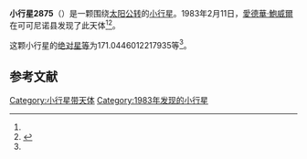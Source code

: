 {{Infobox planet
| bgcolour = #FFFFC0
| name = 2875 Lagerkvist
| symbol = 
| image = 
| caption = 
| discovery = yes
| discovery_ref = 
| discoverer = [[愛德華·鮑威爾|愛德華·鮑威爾]]
| discovery_site = [[可可尼诺县|可可尼诺县]] 
| discovered = 1983年2月11日
| designations = yes
| mp_name = 
| named_after = 
| alt_names = 1983 CL/ 1955 EF / 1966 QQ / 1969 BG / 1981 UJ
| mp_category = [[主带小行星|主带小行星]]
| orbit_ref = <ref name="a">[http://ssd.jpl.nasa.gov/sbdb.cgi?sstr=2875 2875 Lagerkvist] {{Wayback|url=http://ssd.jpl.nasa.gov/sbdb.cgi?sstr=2875 |date=20200820021630 }}，小行星數據庫瀏覽器（JPL Small-Body Database Browser）－[[美国国家航空航天局|美国国家航空航天局]]喷气推进实验室</ref>
| epoch = 2456400.5 (2013年4月18日更新)
| aphelion = {{convert|3.085233234203631|AU|km|3|abbr=on|lk=out}}
| perihelion = {{convert|2.506418138816134|AU|km|3|abbr=on}}
| semimajor = {{convert|2.795825686509882|AU|km|3|abbr=on}}
| eccentricity = 0.10351416
| period = 1707.511207 [[日|日]]<br />4.67[[儒略年|儒略年]]
| avg_speed = 
| inclination = 9.048713429360282
| asc_node = 340.2742502448385
| mean_anomaly = 
| arg_peri = 171.0446012217935
| satellites = 
| physical_characteristics = yes
| dimensions = 
| mass = 
| density = 
| surface_grav = 
| escape_velocity = 
| sidereal_day = 
| axial_tilt = 
| pole_ecliptic_lat = 
| pole_ecliptic_lon = 
| albedo = 
| temperatures= 
| temp_name1 = 
| mean_temp_1 = 
| max_temp_1 = 
| temp_name2 = 
| max_temp_2 = 
| spectral_type = 
| abs_magnitude = 171.0446012217935
}}

'''小行星2875'''（{{lang-en|2875 Lagerkvist}}）是一颗围绕[[太阳|太阳]][[公转|公转]]的[[小行星|小行星]]。1983年2月11日，[[愛德華·鮑威爾|愛德華·鮑威爾]]在可可尼诺县发现了此天体<ref name="a" /><ref>{{cite news|title=小行星列表|url=http://cfa-www.harvard.edu/iau/lists/NumberedMPs.txt|accessdate=2013-07-08|newspaper=哈佛大学|archive-date=2008-05-17|archive-url=https://web.archive.org/web/20080517010638/http://cfa-www.harvard.edu/iau/lists/NumberedMPs.txt|dead-url=no}}</ref>。

这颗小行星的[[绝对星等|绝对星等]]为171.0446012217935等<ref name="a" />。

==参考文献==
{{reflist}}
{{Minor Planet Number|[[小行星2874|小行星2874]]|[[小行星2876|小行星2876]]}}

{{小天体}}

[[Category:小行星带天体|Category:小行星带天体]]
[[Category:1983年发现的小行星|Category:1983年发现的小行星]]

{{asteroid-stub}}